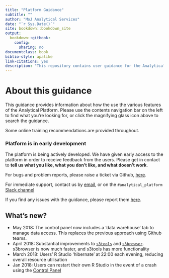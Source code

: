 ```yaml
---
title: "Platform Guidance"
subtitle: ""
author: "MoJ Analytical Services"
date: "`r Sys.Date()`"
site: bookdown::bookdown_site
output:
  bookdown::gitbook:
    config:
      sharing: no
documentclass: book
biblio-style: apalike
link-citations: yes
description: "This repository contains user guidance for the Analytical Platform."
---
```



# About this guidance {-}

This guidance provides information about how the use the various features of the Analytical Platform.  Please use the contents navigation bar on the left to find what you're looking for, or click the magnifying glass icon above to search the guidance.

Some online training recommendations are provided throughout.

### Platform is in early development {-}
The platform is being actively developed. We have given early access to the platform in order to receive feedback from the users. Please get in contact to **tell us what you like, what you don’t like, and what doesn’t work**.

For bugs and problem reports, please raise a ticket via Github, [here](https://github.com/ministryofjustice/analytics-platform/issues).

For immediate support, contact us by [email](mailto:analytical_platform@digital.justice.gov.uk), or on the `#analytical_platform` [Slack channel](https://asdslack.slack.com/messages/anaytical_platform/)

If you find any issues with the guidance, please report them [here](https://github.com/moj-analytical-services/platform_user_guidance/issues).

## What's new?

- May 2018: The control panel now includes a 'data warehouse' tab to manage data access.  This replaces the previous approach using Github teams.
- April 2018:  Substantial improvements to [`s3tools`](github.com/moj-analytical-services/s3tools) and [`s3browser`](github.com/moj-analytical-services/s3tools).  s3browser is now much faster, and s3tools has more functionality
- March 2018:  Users' R Studio 'hibernate' at 22:00 each evening, reducing overall resource utilisation
- Jan 2018:  Users can restart their own R Studio in the event of a crash using the [Control Panel](http://cpanel-master.services.alpha.mojanalytics.xyz/)
